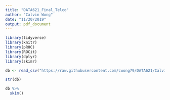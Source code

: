 ```yaml
---
title: "DATA621_Final_Telco"
author: "Calvin Wong"
date: "11/20/2019"
output: pdf_document
---
```



```r
library(tidyverse)
library(knitr)
library(pROC)
library(ROCit)
library(dplyr)
library(skimr)
```


```r
db <- read_csv("https://raw.githubusercontent.com/cwong79/DATA621/Calvin/Final%20Project/WA_Fn-UseC_-Telco-Customer-Churn.csv")
```

```r
str(db)
```

```r
db %>%
  skim()
```

